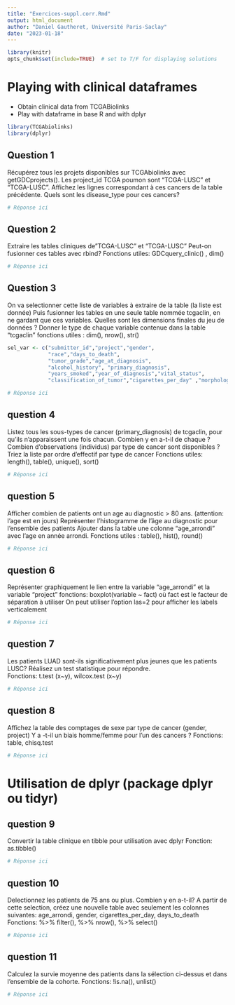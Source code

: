 ```yaml
---
title: "Exercices-suppl.corr.Rmd"
output: html_document
author: "Daniel Gautheret, Université Paris-Saclay"
date: "2023-01-18"
---
```


```r
library(knitr)
opts_chunk$set(include=TRUE)  # set to T/F for displaying solutions
```


# Playing with clinical dataframes 
- Obtain clinical data from TCGABiolinks
- Play with dataframe in base R and with dplyr


```r
library(TCGAbiolinks)
library(dplyr)
```

## Question 1
Récupérez tous les projets disponibles sur TCGAbiolinks avec getGDCprojects().
Les project_id TCGA poumon sont "TCGA-LUSC" et "TCGA-LUSC". Affichez les lignes correspondant à ces cancers de la table précédente. Quels sont les disease_type pour ces cancers? 


```r
# Réponse ici
```


## Question 2
Extraire les tables cliniques de"TCGA-LUSC" et "TCGA-LUSC"
Peut-on fusionner ces tables avec rbind? 
Fonctions utiles: GDCquery_clinic() , dim()

```r
# Réponse ici
```


## Question 3
On va selectionner cette liste de variables à extraire de la table (la liste est donnée)
Puis fusionner les tables en une seule table nommée tcgaclin, en ne gardant que ces variables. 
Quelles sont les dimensions finales du jeu de données  ? 
Donner le type de chaque variable contenue dans la table "tcgaclin"
fonctions utiles : dim(), nrow(), str()

```r
sel_var <- c("submitter_id","project","gender",
             "race","days_to_death",
             "tumor_grade","age_at_diagnosis",
             "alcohol_history", "primary_diagnosis",
             "years_smoked","year_of_diagnosis","vital_status",
             "classification_of_tumor","cigarettes_per_day" ,"morphology")

# Réponse ici

```


## question 4
Listez tous les sous-types de cancer (primary_diagnosis) de tcgaclin, pour qu'ils  n'apparaissent une fois chacun. Combien y en a-t-il de chaque ?  
Combien d'observations (individus) par type de cancer sont disponibles ? 
Triez la liste par ordre d'effectif par type de cancer
Fonctions utiles: length(), table(), unique(), sort()

```r
# Réponse ici
```


## question 5
Afficher combien de patients ont un age au diagnostic > 80 ans. (attention: l'age est en jours)
Représenter l'histogramme de l'âge au diagnostic pour l'ensemble des patients
Ajouter dans la table une colonne "age_arrondi" avec l'age en année arrondi.
Fonctions utiles : table(), hist(), round()

```r
# Réponse ici
```

## question 6
Représenter graphiquement le lien entre la variable "age_arrondi" et la variable "project"
fonctions: boxplot(variable ~ fact) où fact est le facteur de séparation à utiliser
On peut utiliser l'option las=2 pour afficher les labels verticalement

```r
# Réponse ici
```

## question 7
Les patients LUAD sont-ils significativement plus jeunes que les patients LUSC? Réalisez un test statistique pour répondre.  
Fonctions: t.test (x~y), wilcox.test (x~y)


```r
# Réponse ici
```

## question 8
Affichez la table des comptages de sexe par type de cancer (gender, project)
Y a -t-il un biais homme/femme pour l'un des cancers ?
Fonctions: table, chisq.test

```r
# Réponse ici
```

# Utilisation de dplyr (package dplyr ou tidyr)

## question 9
Convertir la table clinique en tibble pour utilisation avec dplyr
Fonction: as.tibble()

```r
# Réponse ici
```

## question 10
Delectionnez les patients de 75 ans ou plus. Combien y en a-t-il?
A partir de cette selection, créez une nouvelle table avec seulement les colonnes suivantes:
age_arrondi, gender, cigarettes_per_day, days_to_death
Fonctions: %>% filter(), %>% nrow(), %>% select()

```r
# Réponse ici
```

## question 11
Calculez la survie moyenne des patients dans la sélection ci-dessus et dans l'ensemble de la cohorte.
Fonctions: !is.na(),  unlist()

```r
# Réponse ici
```



